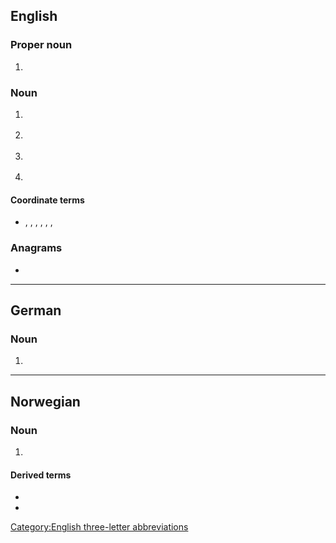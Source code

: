 {{also|abm|abm.}}
==English==

===Proper noun===
{{en-proper-noun}}

# {{ellipsis of|en|ABM Treaty}} {{gloss|{{initialism of|en|anti-ballistic missile}}}}

===Noun===
{{en-noun|~}}

# {{lb|en|military}} {{initialism of|en|[[antiballistic missile]]}}
# {{lb|en|banking|Canada}} {{initialism of|en|[[automated]] [[bank machine]]}}
# {{lb|en|cooking}} {{initialism of|en|[[automatic]] [[bread]] [[machine]]}}
# {{lb|en|management}} {{initialism of|en|[[activity]]-based [[management]]}}

====Coordinate terms====
* {{sense|military}} {{l|en|SLBM}}, {{l|en|ICBM}}, {{l|en|LRBM}}, {{l|en|IRBM}}, {{l|en|MRBM}}, {{l|en|SRBM}}, {{l|en|AShBM}}

===Anagrams===
* {{anagrams|en|a=abm|-mab|B. M. A.|BMA|Bam|MAb|MBA|Mab|Mba|amb|amb.|bam|mAb|mab}}

[[Category:English three-letter abbreviations]]

----

==German==

===Noun===
{{head|de|noun}}

# {{abbr of|de|[[Arbeitsbeschaffungsmaßnahme]] {{g|f}}}}

----

==Norwegian==

===Noun===
{{head|no|noun}}

# {{init of|no|[[arkiv]], [[bibliotek]], {{l|no|museum}}||archives, libraries and museums defined as a coherent sector}}

====Derived terms====
* {{l|no|ABM-institusjon}}
* {{l|no|ABM-utvikling}}